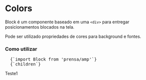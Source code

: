 

<Meta title="Blocks/Colors" />

# Colors

<Space size={3} />

Block é um componente baseado em uma `<div>` para entregar posicionamentos blocados na tela. 

Pode ser utilizado propriedades de cores para background e fontes.

<Space size={6} />

### Como utilizar

<Space size={3} />

<pre>
  <CodeBlock>{`import Block from 'prensa/amp'`}</CodeBlock>
  <CodeBlock>{`<Block bgColor='primary2' fontColor='white'>children</Block>`}</CodeBlock>
</pre>

<Space size={3} />

<ThemeProvider theme={theme}>
  <Block bgColor='primary2' fontColor='white'>
    <span>Teste1</span>
  </Block>
</ThemeProvider>

<Space size={6} />
